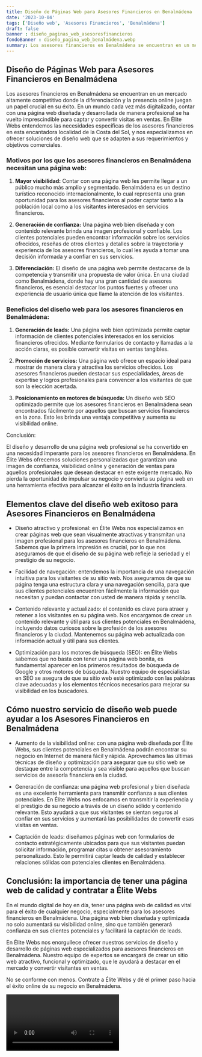 ```yaml
---
title: Diseño de Páginas Web para Asesores Financieros en Benalmádena
date: '2023-10-04'
tags: ['Diseño web', 'Asesores Financieros', 'Benalmádena']
draft: false
banner : diseño_paginas_web_asesoresfinancieros
fondoBanner : diseño_pagina_web_benalmádena.webp
summary: Los asesores financieros en Benalmádena se encuentran en un mercado altamente competitivo donde la diferenciación y la presencia online juegan un papel crucial en su éxito. En un mundo cada vez más digitalizado, contar con una página web diseñada y desarrollada de manera profesional se ha vuelto imprescindible para captar y convertir visitas en ventas. En Élite Webs entendemos las necesidades específicas de los asesores financieros en esta encantadora localidad de la Costa del Sol, y nos especializamos en ofrecer soluciones de diseño web que se adapten a sus requerimientos y objetivos comerciales.
---
```


## Diseño de Páginas Web para Asesores Financieros en Benalmádena

Los asesores financieros en Benalmádena se encuentran en un mercado altamente competitivo donde la diferenciación y la presencia online juegan un papel crucial en su éxito. En un mundo cada vez más digitalizado, contar con una página web diseñada y desarrollada de manera profesional se ha vuelto imprescindible para captar y convertir visitas en ventas. En Élite Webs entendemos las necesidades específicas de los asesores financieros en esta encantadora localidad de la Costa del Sol, y nos especializamos en ofrecer soluciones de diseño web que se adapten a sus requerimientos y objetivos comerciales.

### Motivos por los que los asesores financieros en Benalmádena necesitan una página web:

1. **Mayor visibilidad:** Contar con una página web les permite llegar a un público mucho más amplio y segmentado. Benalmádena es un destino turístico reconocido internacionalmente, lo cual representa una gran oportunidad para los asesores financieros al poder captar tanto a la población local como a los visitantes interesados en servicios financieros.

2. **Generación de confianza:** Una página web bien diseñada y con contenido relevante brinda una imagen profesional y confiable. Los clientes potenciales pueden encontrar información sobre los servicios ofrecidos, reseñas de otros clientes y detalles sobre la trayectoria y experiencia de los asesores financieros, lo cual les ayuda a tomar una decisión informada y a confiar en sus servicios.

3. **Diferenciación:** El diseño de una página web permite destacarse de la competencia y transmitir una propuesta de valor única. En una ciudad como Benalmádena, donde hay una gran cantidad de asesores financieros, es esencial destacar los puntos fuertes y ofrecer una experiencia de usuario única que llame la atención de los visitantes.

### Beneficios del diseño web para los asesores financieros en Benalmádena:

1. **Generación de leads:** Una página web bien optimizada permite captar información de clientes potenciales interesados en los servicios financieros ofrecidos. Mediante formularios de contacto y llamadas a la acción claras, es posible convertir visitas en ventas tangibles.

2. **Promoción de servicios:** Una página web ofrece un espacio ideal para mostrar de manera clara y atractiva los servicios ofrecidos. Los asesores financieros pueden destacar sus especialidades, áreas de expertise y logros profesionales para convencer a los visitantes de que son la elección acertada.

3. **Posicionamiento en motores de búsqueda:** Un diseño web SEO optimizado permite que los asesores financieros en Benalmádena sean encontrados fácilmente por aquellos que buscan servicios financieros en la zona. Esto les brinda una ventaja competitiva y aumenta su visibilidad online.

Conclusión:

El diseño y desarrollo de una página web profesional se ha convertido en una necesidad imperante para los asesores financieros en Benalmádena. En Élite Webs ofrecemos soluciones personalizadas que garantizan una imagen de confianza, visibilidad online y generación de ventas para aquellos profesionales que desean destacar en este exigente mercado. No pierda la oportunidad de impulsar su negocio y convierta su página web en una herramienta efectiva para alcanzar el éxito en la industria financiera.

<GifSeo />

<Cta />

## Elementos clave del diseño web exitoso para Asesores Financieros en Benalmádena

- Diseño atractivo y profesional: en Élite Webs nos especializamos en crear páginas web que sean visualmente atractivas y transmitan una imagen profesional para los asesores financieros en Benalmádena. Sabemos que la primera impresión es crucial, por lo que nos aseguramos de que el diseño de su página web refleje la seriedad y el prestigio de su negocio.

- Facilidad de navegación: entendemos la importancia de una navegación intuitiva para los visitantes de su sitio web. Nos aseguramos de que su página tenga una estructura clara y una navegación sencilla, para que sus clientes potenciales encuentren fácilmente la información que necesitan y puedan contactar con usted de manera rápida y sencilla.

- Contenido relevante y actualizado: el contenido es clave para atraer y retener a los visitantes en su página web. Nos encargamos de crear un contenido relevante y útil para sus clientes potenciales en Benalmádena, incluyendo datos curiosos sobre la profesión de los asesores financieros y la ciudad. Mantenemos su página web actualizada con información actual y útil para sus clientes.

- Optimización para los motores de búsqueda (SEO): en Élite Webs sabemos que no basta con tener una página web bonita, es fundamental aparecer en los primeros resultados de búsqueda de Google y otros motores de búsqueda. Nuestro equipo de especialistas en SEO se asegura de que su sitio web esté optimizado con las palabras clave adecuadas y los elementos técnicos necesarios para mejorar su visibilidad en los buscadores.

## Cómo nuestro servicio de diseño web puede ayudar a los Asesores Financieros en Benalmádena

- Aumento de la visibilidad online: con una página web diseñada por Élite Webs, sus clientes potenciales en Benalmádena podrán encontrar su negocio en Internet de manera fácil y rápida. Aprovechamos las últimas técnicas de diseño y optimización para asegurar que su sitio web se destaque entre la competencia y sea visible para aquellos que buscan servicios de asesoría financiera en la ciudad.

- Generación de confianza: una página web profesional y bien diseñada es una excelente herramienta para transmitir confianza a sus clientes potenciales. En Élite Webs nos enfocamos en transmitir la experiencia y el prestigio de su negocio a través de un diseño sólido y contenido relevante. Esto ayudará a que sus visitantes se sientan seguros al confiar en sus servicios y aumentará las posibilidades de convertir esas visitas en ventas.

- Captación de leads: diseñamos páginas web con formularios de contacto estratégicamente ubicados para que sus visitantes puedan solicitar información, programar citas u obtener asesoramiento personalizado. Esto le permitirá captar leads de calidad y establecer relaciones sólidas con potenciales clientes en Benalmádena.

## Conclusión: la importancia de tener una página web de calidad y contratar a Élite Webs

En el mundo digital de hoy en día, tener una página web de calidad es vital para el éxito de cualquier negocio, especialmente para los asesores financieros en Benalmádena. Una página web bien diseñada y optimizada no solo aumentará su visibilidad online, sino que también generará confianza en sus clientes potenciales y facilitará la captación de leads.

En Élite Webs nos enorgullece ofrecer nuestros servicios de diseño y desarrollo de páginas web especializados para asesores financieros en Benalmádena. Nuestro equipo de expertos se encargará de crear un sitio web atractivo, funcional y optimizado, que le ayudará a destacar en el mercado y convertir visitantes en ventas.

No se conforme con menos. Contrate a Élite Webs y dé el primer paso hacia el éxito online de su negocio en Benalmádena.

<Video />

<CtaBot job='Asesores Financieros' city='Benalmádena'/>

<Gmaps query='Benalmádena+españa+maps' />